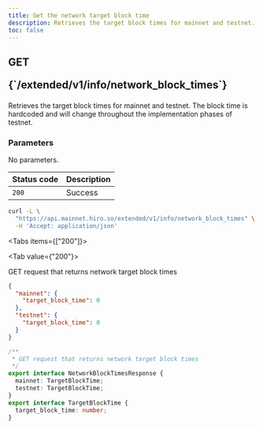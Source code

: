 ```yaml
---
title: Get the network target block time
description: Retrieves the target block times for mainnet and testnet.
toc: false
---
```



<Root>

<API>

<div className='flex-1'>

<h2 className="not-prose mb-2 inline-flex items-center gap-3 font-mono">
  <div className="rounded-lg border px-1 py-0.5 text-xs font-medium border-green-400/50 bg-green-400/20 text-green-600 dark:text-green-400">
    GET
  </div>
  <p className="text-xs break-words overflow-hidden w-[95%]">{`/extended/v1/info/network_block_times`}</p>
</h2>

Retrieves the target block times for mainnet and testnet. The block time is hardcoded and will change throughout the implementation phases of testnet.

### Parameters

No parameters.

| Status code | Description |
|:------------|:------------|
| `200`       | Success     |

</div>

<APIExample>

```bash title="Terminal"
curl -L \
  "https://api.mainnet.hiro.so/extended/v1/info/network_block_times" \
  -H 'Accept: application/json'
```

<Tabs items={["200"]}>

<Tab value={"200"}>

GET request that returns network target block times

```json title="Example response"
{
  "mainnet": {
    "target_block_time": 0
  },
  "testnet": {
    "target_block_time": 0
  }
}
```

<Accordions>

<Accordion title="Schema">

```ts
/**
 * GET request that returns network target block times
 */
export interface NetworkBlockTimesResponse {
  mainnet: TargetBlockTime;
  testnet: TargetBlockTime;
}
export interface TargetBlockTime {
  target_block_time: number;
}

```

</Accordion>

</Accordions>

</Tab>

</Tabs>

</APIExample>

</API>

</Root>
